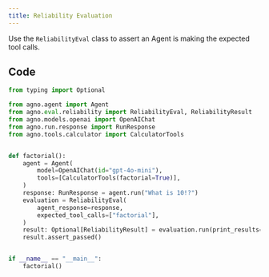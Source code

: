 ```yaml
---
title: Reliability Evaluation
---
```


Use the `ReliabilityEval` class to assert an Agent is making the expected tool calls.

## Code

```python
from typing import Optional

from agno.agent import Agent
from agno.eval.reliability import ReliabilityEval, ReliabilityResult
from agno.models.openai import OpenAIChat
from agno.run.response import RunResponse
from agno.tools.calculator import CalculatorTools


def factorial():
    agent = Agent(
        model=OpenAIChat(id="gpt-4o-mini"),
        tools=[CalculatorTools(factorial=True)],
    )
    response: RunResponse = agent.run("What is 10!?")
    evaluation = ReliabilityEval(
        agent_response=response,
        expected_tool_calls=["factorial"],
    )
    result: Optional[ReliabilityResult] = evaluation.run(print_results=True)
    result.assert_passed()


if __name__ == "__main__":
    factorial()
```


